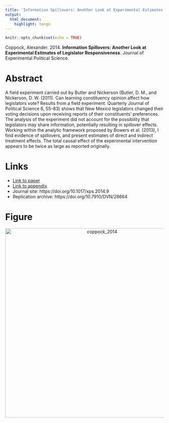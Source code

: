 ```yaml
---
title: 'Information Spillovers: Another Look at Experimental Estimates of Legislator Responsiveness'
output:
  html_document:
    highlight: tango
---
```


```r
knitr::opts_chunk$set(echo = TRUE)
```

Coppock, Alexander. 2014. <b>Information Spillovers: Another Look at Experimental Estimates of Legislator Responsiveness</b>. Journal of Experimental Political Science.

# Abstract
A field experiment carried out by Butler and Nickerson (Butler, D. M., and Nickerson, D. W. (2011). Can learning constituency opinion affect how legislators vote? Results from a field experiment. Quarterly Journal of Political Science 6, 55–83) shows that New Mexico legislators changed their voting decisions upon receiving reports of their constituents' preferences. The analysis of the experiment did not account for the possibility that legislators may share information, potentially resulting in spillover effects. Working within the analytic framework proposed by Bowers et al. (2013), I find evidence of spillovers, and present estimates of direct and indirect treatment effects. The total causal effect of the experimental intervention appears to be twice as large as reported originally.

# Links
 - <a href='coppock_2014.pdf'>Link to paper</a>
 - <a href='coppock_2014_appendix.pdf'>Link to appendix</a>
 - Journal site: https://doi.org/10.1017/xps.2014.9 
 - Replication archive: https://doi.org/10.7910/DVN/28664 



# Figure
<center><img src="display_figures/coppock_2014_display.png" alt="coppock_2014" width="600"></center>